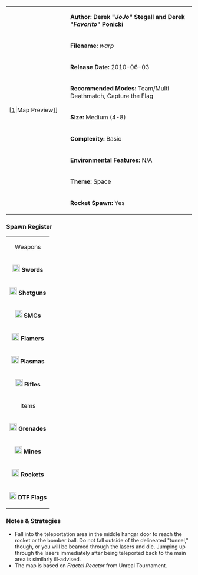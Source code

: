 {| border="1" cellpadding="2" width="800px"
|rowspan="9" width="150px"|[[File:Warp.png|thumb|center]|Map Preview]]
|'''Author: Derek "''JoJo''" Stegall and Derek "''Favorito''" Ponicki'''
|-
|'''Filename:''' ''warp''
|-
| '''Release Date:''' 2010-06-03
|-
|'''Recommended Modes:''' Team/Multi Deathmatch, Capture the Flag
|-
|'''Size:''' Medium (4-8)
|-
|'''Complexity:''' Basic
|-
|'''Environmental Features:''' N/A
|-
|'''Theme:''' Space
|-
|'''Rocket Spawn:''' Yes
|}
<!--
=== Review ===
-->

=== Spawn Register ===
{| border="1" cellpadding="2" width="150px"
|colspan="2" align="center"|Weapons
|-
|[[File:Sword.png|20px]] '''Swords''' || 4
|-
|[[File:Shotgun.png|20px]] '''Shotguns''' || 2
|-
|[[File:Smg.png|20px]] '''SMGs''' || 4
|-
|[[File:Flamer.png|20px]] '''Flamers''' || 1
|-
|[[File:Plasma.png|20px]] '''Plasmas''' || 4
|-
| [[File:Rifle.png|20px]] '''Rifles''' || 2
|-
|colspan="2" align="center"|Items
|-
| [[File:Grenade.png|20px]] '''Grenades''' || 2
|-
| [[File:Mine.png|20px]] '''Mines''' || 2
|-
| [[File:Rocket.png|20px]] '''Rockets''' || 1
|-
| [[File:Flag.png|20px]] '''DTF Flags''' || 4
|}

=== Notes & Strategies ===

* Fall into the teleportation area in the middle hangar door to reach the rocket or the bomber ball. Do not fall outside of the delineated "tunnel," though, or you will be beamed through the lasers and die. Jumping up through the lasers immediately after being teleported back to the main area is similarly ill-advised.
* The map is based on ''Fractal Reactor'' from Unreal Tournament.